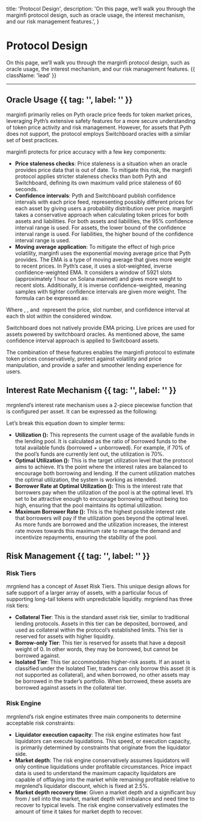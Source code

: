 

  title: 'Protocol Design',
  description:
    'On this page, we’ll walk you through the marginfi protocol design, such as oracle usage, the interest mechanism, and our risk management features.',
}

# Protocol Design

On this page, we’ll walk you through the marginfi protocol design, such as oracle usage, the interest mechanism, and our risk management features. {{ className: 'lead' }}

---

## Oracle Usage {{ tag: '', label: '' }}

marginfi primarily relies on Pyth oracle price feeds for token market prices, leveraging Pyth’s extensive safety features for a more secure understanding of token price activity and risk management. However, for assets that Pyth does not support, the protocol employs Switchboard oracles with a similar set of best practices.

marginfi protects for price accuracy with a few key components:

- **Price staleness checks**: Price staleness is a situation when an oracle provides price data that is out of date. To mitigate this risk, the marginfi protocol applies stricter staleness checks than both Pyth and Switchboard, defining its own maximum valid price staleness of 60 seconds.
- **Confidence intervals**: Pyth and Switchboard publish confidence intervals with each price feed, representing possibly different prices for each asset by giving users a probability distribution over price. marginfi takes a conservative approach when calculating token prices for both assets and liabilities. For both assets and liabilities, the 95% confidence interval range is used. For assets, the lower bound of the confidence interval range is used. For liabilities, the higher bound of the confidence interval range is used.
- **Moving average application**: To mitigate the effect of high price volatility, marginfi uses the exponential moving average price that Pyth provides. The EMA is a type of moving average that gives more weight to recent prices. In Pyth’s case, it uses a slot-weighted, inverse confidence-weighted EMA. It considers a window of 5921 slots (approximately 1 hour on Solana mainnet) and gives more weight to recent slots. Additionally, it is inverse confidence-weighted, meaning samples with tighter confidence intervals are given more weight. The formula can be expressed as:

<ImageComponent src={EMAFormula} width={700} height={700} alt="EMA Formula" />

Where <Math>price_i</Math>, <Math>slot_i</Math>, and <Math>confidence_i</Math> represent the price, slot number, and confidence interval at each <Math>i</Math>th slot within the considered window.

Switchboard does not natively provide EMA pricing. Live prices are used for assets powered by switchboard oracles. As mentioned above, the same confidence interval approach is applied to Switcboard assets.

The combination of these features enables the marginfi protocol to estimate token prices conservatively, protect against volatility and price manipulation, and provide a safer and smoother lending experience for users.

## Interest Rate Mechanism {{ tag: '', label: '' }}

mrgnlend’s interest rate mechanism uses a 2-piece piecewise function that is configured per asset. It can be expressed as the following:

<ImageComponent
  src={LendingEquation}
  width={700}
  height={700}
  alt="Lending Equation"
/>

Let’s break this equation down to simpler terms:

- **Utilization (<Math>x</Math>):** This represents the current usage of the available funds in the lending pool. It is calculated as the ratio of borrowed funds to the total available funds (borrowed + unborrowed). For example, if 70% of the pool’s funds are currently lent out, the utilization is 70%.
- **Optimal Utilization (<Math>o</Math>):** This is the target utilization level that the protocol aims to achieve. It’s the point where the interest rates are balanced to encourage both borrowing and lending. If the current utilization matches the optimal utilization, the system is working as intended.
- **Borrower Rate at Optimal Utilization (<Math>pl</Math>):** This is the interest rate that borrowers pay when the utilization of the pool is at the optimal level. It’s set to be attractive enough to encourage borrowing without being too high, ensuring that the pool maintains its optimal utilization.
- **Maximum Borrower Rate (<Math>pm</Math>):** This is the highest possible interest rate that borrowers will pay if the utilization goes beyond the optimal level. As more funds are borrowed and the utilization increases, the interest rate moves towards this maximum rate to manage the demand and incentivize repayments, ensuring the stability of the pool.
  ​

## Risk Management {{ tag: '', label: '' }}

### Risk Tiers

mrgnlend has a concept of Asset Risk Tiers. This unique design allows for safe support of a larger array of assets, with a particular focus of supporting long-tail tokens with unpredictable liquidity. mrgnlend has three risk tiers:

- **Collateral Tier**: This is the standard asset risk tier, similar to traditional lending protocols. Assets in this tier can be deposited, borrowed, and used as collateral within the protocol’s established limits. This tier is reserved for assets with higher liquidity.
- **Borrow-only Tier**: This tier is reserved for assets that have a deposit weight of 0. In other words, they may be borrowed, but cannot be borrowed against.
- **Isolated Tier**: This tier accommodates higher-risk assets. If an asset is classified under the Isolated Tier, traders can only borrow this asset (it is not supported as collateral), and when borrowed, no other assets may be borrowed in the trader’s portfolio. When borrowed, these assets are borrowed against assets in the collateral tier.

### Risk Engine

mrgnlend’s risk engine estimates three main components to determine acceptable risk constraints:

- **Liquidator execution capacity**: The risk engine estimates how fast liquidators can execute liquidations. This speed, or execution capacity, is primarily determined by constraints that originate from the liquidator side.
- **Market depth**: The risk engine conservatively assumes liquidators will only continue liquidations under profitable circumstances. Price impact data is used to understand the maximum capacity liquidators are capable of offlaying into the market while remaining profitable relative to mrgnlend’s liquidator discount, which is fixed at 2.5%.
- **Market depth recovery time**: Given a market depth and a significant buy from / sell into the market, market depth will imbalance and need time to recover to typical levels. The risk engine conservatively estimates the amount of time it takes for market depth to recover.
